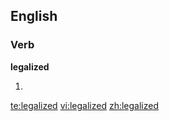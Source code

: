 ==English==
===Verb===
'''legalized'''
# {{past of|[[legalize]]}}

[[te:legalized]]
[[vi:legalized]]
[[zh:legalized]]